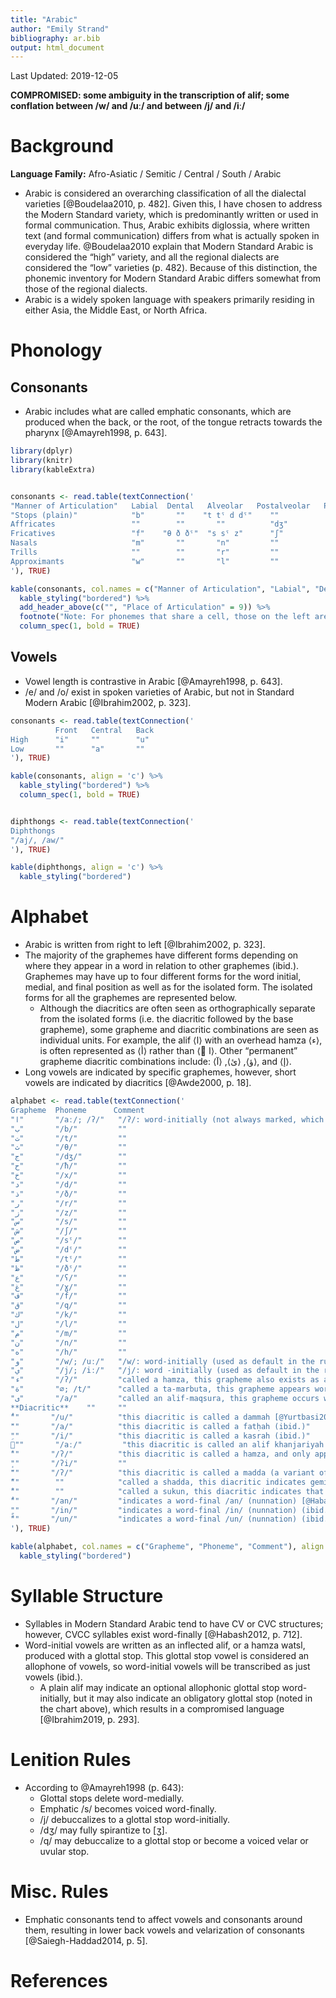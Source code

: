 ```yaml
---
title: "Arabic"
author: "Emily Strand"
bibliography: ar.bib
output: html_document
---
```


Last Updated: 2019-12-05

**COMPROMISED: some ambiguity in the transcription of alif; some conflation between /w/ and /uː/ and between /j/ and /iː/**

# Background

**Language Family:** Afro-Asiatic / Semitic / Central / South / Arabic

* Arabic is considered an overarching classification of all the dialectal varieties [@Boudelaa2010, p. 482]. Given this, I have chosen to address the Modern Standard variety, which is predominantly written or used in formal communication. Thus, Arabic exhibits diglossia, where written text (and formal communication) differs from what is actually spoken in everyday life. @Boudelaa2010 explain that Modern Standard Arabic is considered the "high" variety, and all the regional dialects are considered the "low" varieties (p. 482). Because of this distinction, the phonemic inventory for Modern Standard Arabic differs somewhat from those of the regional dialects.
* Arabic is a widely spoken language with speakers primarily residing in either Asia, the Middle East, or North Africa.

# Phonology

## Consonants

* Arabic includes what are called emphatic consonants, which are produced when the back, or the root, of the tongue retracts towards the pharynx [@Amayreh1998, p. 643].

```r

library(dplyr)
library(knitr)
library(kableExtra)


consonants <- read.table(textConnection('
"Manner of Articulation"   Labial  Dental   Alveolar   Postalveolar   Palatal    Velar   Uvular    Pharyngeal    Glottal
"Stops (plain)"            "b"       ""    "t tˤ d dˤ"    ""            ""        "k"      "q"         ""          "ʔ"
Affricates                 ""        ""       ""          "dʒ"          ""        ""       ""          ""          ""
Fricatives                 "f"    "θ ð ðˤ"  "s sˤ z"      "ʃ"           ""       "x ɣ"     ""         "ħ ʕ"        "h"
Nasals                     "m"       ""       "n"         ""            ""        ""       ""          ""          ""
Trills                     ""        ""       "r"         ""            ""        ""       ""          ""          ""
Approximants               "w"       ""       "l"         ""            "j"       ""       ""          ""          ""
'), TRUE)

kable(consonants, col.names = c("Manner of Articulation", "Labial", "Dental", "Alveolar", "Postalveolar", "Palatal", "Velar", "Uvular", "Pharyngeal", "Glottal"), align = 'c') %>%
  kable_styling("bordered") %>%
  add_header_above(c("", "Place of Articulation" = 9)) %>%
  footnote("Note: For phonemes that share a cell, those on the left are voiceless and those on the right are voiced. Phonemes that have the diacritic (ˤ) are emphatic.", general_title = "") %>%
  column_spec(1, bold = TRUE)
```

## Vowels

* Vowel length is contrastive in Arabic [@Amayreh1998, p. 643].
* /e/ and /o/ exist in spoken varieties of Arabic, but not in Standard Modern Arabic [@Ibrahim2002, p. 323].

```r
consonants <- read.table(textConnection('
          Front   Central   Back
High      "i"     ""        "u"
Low       ""      "a"       ""
'), TRUE)

kable(consonants, align = 'c') %>%
  kable_styling("bordered") %>%
  column_spec(1, bold = TRUE)


diphthongs <- read.table(textConnection('
Diphthongs
"/aj/, /aw/"
'), TRUE)

kable(diphthongs, align = 'c') %>%
  kable_styling("bordered")
```

# Alphabet

* Arabic is written from right to left [@Ibrahim2002, p. 323].
* The majority of the graphemes have different forms depending on where they appear in a word in relation to other graphemes (ibid.). Graphemes may have up to four different forms for the word initial, medial, and final position as well as for the isolated form. The isolated forms for all the graphemes are represented below.
    - Although the diacritics are often seen as orthographically separate from the isolated forms (i.e. the diacritic followed by the base grapheme), some grapheme and diacritic combinations are seen as individual units. For example, the alif ⟨ا⟩ with an overhead hamza ⟨ء⟩, is often represented as ⟨أ⟩ rather than ⟨ ٔا⟩. Other "permanent" grapheme diacritic combinations include: ⟨آ⟩  ,⟨ئ⟩  ,⟨ؤ⟩, and ⟨إ⟩.
* Long vowels are indicated by specific graphemes, however, short vowels are indicated by diacritics [@Awde2000, p. 18].

```r

alphabet <- read.table(textConnection('
Grapheme  Phoneme      Comment
"ا"       "/aː/; /ʔ/"   "/ʔ/: word-initially (not always marked, which somewhat compromises the language)"
"ب"       "/b/"         ""
"ت"       "/t/"         ""
"ث"       "/θ/"         ""
"ج"       "/dʒ/"        ""
"ح"       "/ħ/"         ""
"خ"       "/x/"         ""
"د"       "/d/"         ""
"ذ"       "/ð/"         ""
"ر"       "/r/"         ""
"ز"       "/z/"         ""
"س"       "/s/"         ""
"ش"       "/ʃ/"         ""
"ص"       "/sˤ/"        ""
"ض"       "/dˤ/"        ""
"ط"       "/tˤ/"        ""
"ظ"       "/ðˤ/"        ""
"ع"       "/ʕ/"         ""
"غ"       "/ɣ/"         ""
"ف"       "/f/"         ""
"ق"       "/q/"         ""
"ك"       "/k/"         ""
"ل"       "/l/"         ""
"م"       "/m/"         ""
"ن"       "/n/"         ""
"ه"       "/h/"         ""
"و"       "/w/; /uː/"   "/w/: word-initially (used as default in the rules); /uː/: preceded by a short /u/ diacritic"
"ي"       "/j/; /iː/"   "/j/: word -initially (used as default in the rules); /iː/ preceded by a short /i/ diacritic"
"ء"       "/ʔ/"         "called a hamza, this grapheme also exists as a diacritic (explained below)"
"ة"       "∅; /t/"      "called a ta-marbuta, this grapheme appears word-finally, corresponding to /t/ if followed by a diacritic or ∅ otherwise [@Biadsy2009, p. 3]"
"ى"       "/a/"         "called an alif-maqsura, this grapheme occurs word-finally [@Habash2010, p. 11; @Biadsy2009, p. 3]"      
**Diacritic**    ""     ""
"ُ"       "/u/"          "this diacritic is called a dammah [@Yurtbasi2016, p. 146]"
"َ"       "/a/"          "this diacritic is called a fatḥah (ibid.)"
"ِ"       "/i/"          "this diacritic is called a kasrah (ibid.)"
"ٰ"       "/aː/"         "this diacritic is called an alif khanjariyah (ibid.)"
"ٔ"       "/ʔ/"          "this diacritic is called a hamza, and only appears (as a diacritic) in combination with ⟨ا⟩ ,⟨ي⟩, and ⟨و⟩ [@Habash2010, pp. 5-6]"
"ٕ"       "/ʔi/"         ""
"ٓ"       "/ʔ/"          "this diacritic is called a madda (a variant of the hamza), appearing in combination with ⟨ا⟩ [@Habash2010, p. 6]"
"ّ"        ""            "called a shadda, this diacritic indicates gemination of consonants [@Habash2010, p. 11]"
"ْ"        ""            "called a sukun, this diacritic indicates that no vowel follows the consonant in which it\'s attached to; it also typically marks syllable boundaries [@Habash2012, p. 712]"
"ٌ"       "/an/"         "indicates a word-final /an/ (nunnation) [@Habash2012, p. 713]"
"ٍ"       "/in/"         "indicates a word-final /in/ (nunnation) (ibid.)"
"ً"       "/un/"         "indicates a word-final /un/ (nunnation) (ibid.)"
'), TRUE)

kable(alphabet, col.names = c("Grapheme", "Phoneme", "Comment"), align = 'c') %>%
  kable_styling("bordered")
```

# Syllable Structure

* Syllables in Modern Standard Arabic tend to have CV or CVC structures; however, CVCC syllables exist word-finally [@Habash2012, p. 712].
* Word-initial vowels are written as an inflected alif, or a hamza watsl, produced with a glottal stop. This glottal stop vowel is considered an allophone of vowels, so word-initial vowels will be transcribed as just vowels (ibid.).
    - A plain alif may indicate an optional allophonic glottal stop word-initially, but it may also indicate an obligatory glottal stop (noted in the chart above), which results in a compromised language [@Ibrahim2019, p. 293].  

# Lenition Rules

* According to @Amayreh1998 (p. 643):
    - Glottal stops delete word-medially.
    - Emphatic /s/ becomes voiced word-finally.
    - /j/ debuccalizes to a glottal stop word-initially.
    - /dʒ/ may fully spirantize to [ʒ].
    - /q/ may debuccalize to a glottal stop or become a voiced velar or uvular stop.

# Misc. Rules

* Emphatic consonants tend to affect vowels and consonants around them, resulting in lower back vowels and velarization of consonants [@Saiegh-Haddad2014, p. 5].

# References
